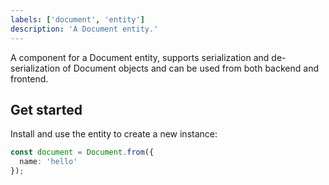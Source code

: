 ```yaml
---
labels: ['document', 'entity']
description: 'A Document entity.'
---
```


A component for a Document entity, supports serialization and de-serialization of Document objects and can be used from
both backend and frontend.

## Get started

Install and use the entity to create a new instance:

```ts
const document = Document.from({
  name: 'hello'
});
```

